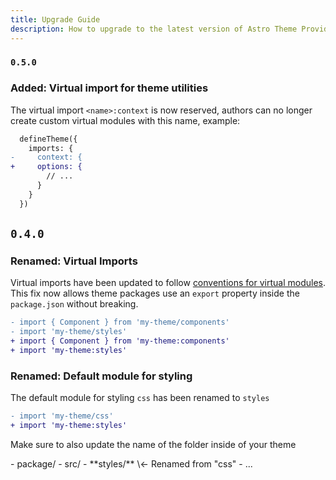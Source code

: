 ```yaml
---
title: Upgrade Guide
description: How to upgrade to the latest version of Astro Theme Provider
---
```


### `0.5.0`

### Added: Virtual import for theme utilities

The virtual import `<name>:context` is now reserved, authors can no longer create custom virtual modules with this name, example:

```diff
  defineTheme({
    imports: {
-     context: {
+     options: {
        // ...
      }
    }
  })
```

## `0.4.0`

### Renamed: Virtual Imports

Virtual imports have been updated to follow [conventions for virtual modules](https://vitejs.dev/guide/api-plugin.html#virtual-modules-convention). This fix now allows theme packages use an `export` property inside the `package.json` without breaking.

```diff
- import { Component } from 'my-theme/components'
- import 'my-theme/styles'
+ import { Component } from 'my-theme:components'
+ import 'my-theme:styles'
```

### Renamed: Default module for styling

The default module for styling `css` has been renamed to `styles`

```diff
- import 'my-theme/css'
+ import 'my-theme:styles'
```

Make sure to also update the name of the folder inside of your theme

<FileTree>
- package/
	- src/
		- **styles/** \<- Renamed from "css"
			- ...
</FileTree>


